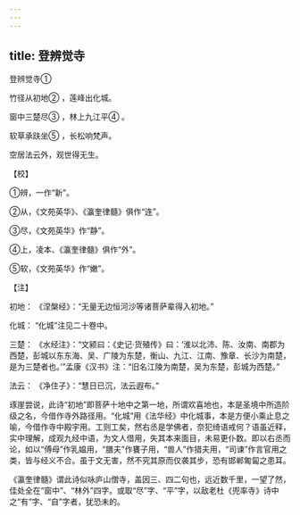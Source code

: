 ```yaml
---
---
---
```

title: 登辨觉寺
---



登辨觉寺①


竹径从初地② ，莲峰出化城。

窗中三楚尽③ ，林上九江平④ 。

软草承趺坐⑤ ，长松响梵声。

空居法云外，观世得无生。

【校】

①辨，一作“新”。

②从，《文苑英华》、《瀛奎律髓》俱作“连”。

③尽，《文苑英华》作“静”。

④上，凌本、《瀛奎律髓》俱作“外”。

⑤软，《文苑英华》作“嫩”。

【注】

初地： 《涅槃经》：“无量无边恒河沙等诸菩萨辈得入初地。”

化城： “化城”注见二十卷中。

三楚： 《水经注》：“文颍曰：《史记·货殖传》曰：‘淮以北沛、陈、汝南、南郡为西楚，彭城以东东海、吴、广陵为东楚，衡山、九江、江南、豫章、长沙为南楚，是为三楚者也。’”孟康《汉书》注：“旧名江陵为南楚，吴为东楚，彭城为西楚。”

法云： 《净住子》：“慧日已沉，法云遐布。”

琢崖尝说，此诗“初地”即菩萨十地中之第一地，所谓欢喜地也，本是圣境中所造阶级之名，今借作寺外路径用。“化城”用《法华经》中化城事，本是方便小乘止息之喻，今借作寺中殿宇用。工则工矣，然右丞是学佛者，奈犯绮语戒何？语虽近释，实中理解，成观九经中语，为文人借用，失其本来面目，未易更仆数。即以右丞而论，如以“傅母”作乳媪用，“膳夫”作饔子用，“兽人”作猎夫用，“司谏”作言官用之类，皆与经义不合。虽于文无害，然不究其原而仅袭其步，恐有邯郸匍匐之患耳。

《瀛奎律髓》谓此诗似咏庐山僧寺，盖因三、四二句也，远近数千里，一望了然，佳处全在“窗中”、“林外”四字。或取“尽”字、“平”字，以敌老杜《兜率寺》诗中之“有”字、“自”字者，犹恐未的。